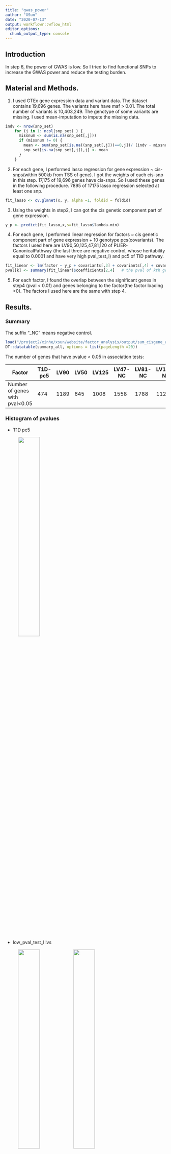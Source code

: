 ```yaml
---
title: "gwas_power"
author: "XSun"
date: "2020-07-13"
output: workflowr::wflow_html
editor_options:
  chunk_output_type: console
---
```


## Introduction

In step 6, the power of GWAS is low. So I tried to find functional SNPs to increase the GWAS power and reduce the testing burden.


## Material and Methods. 

1. I used GTEx gene expression data and variant data. The dataset contains 19,696 genes. The variants here have maf > 0.01. The total number of variants is 10,403,249. The genotype of some variants are missing. I used mean-imputation to impute the missing data.


```r
indv <- nrow(snp_set)
    for (j in 1: ncol(snp_set) ) {
      missnum <- sum(is.na(snp_set[,j]))
      if (missnum != 0) {
        mean <- sum(snp_set[is.na((snp_set[,j]))==0,j])/ (indv - missnum)
        snp_set[is.na(snp_set[,j]),j] <- mean 
      }
    }
```


2. For each gene, I performed lasso regression for gene expression ~ cis-snps(within 500kb from TSS of gene). I got the weights of each cis-snp in this step. 17,175 of 19,696 genes have cis-snps. So I used these genes in the following procedure.  7895 of 17175 lasso regression selected at least one snp.

```r
fit_lasso <- cv.glmnet(x, y, alpha =1, foldid = foldid)
```



3. Using the weights in step2, I can got the cis genetic component part of gene expression. 

```r
y_p <- predict(fit_lasso,x,s=fit_lasso$lambda.min)
```

4. For each gene, I performed linear regression for factors ~ cis genetic component part of gene expression + 10 genotype pcs(covariants). The factors I used here are LV90,50,125,47,81,120 of PLIER-CanonicalPathway (the last three are negative control, whose heritability equal to 0.0001 and have very high pval_test_l) and pc5 of TID pathway. 

```r
fit_linear <- lm(factor ~ y_p + covariants[,3] + covariants[,4] + covariants[,5]+ covariants[,6] + covariants[,7] + covariants[,8] + covariants[,9] + covariants[,10] + covariants[,11] + covariants[,12])
pval[k] <- summary(fit_linear)$coefficients[2,4]   # the pval of kth gene
```

5. For each factor, I found the overlap between the significant genes in step4 (pval < 0.01) and genes belonging to the factor(the factor loading >0). The factors I used here are the same with step 4.



## Results.


### Summary

The suffix "_NC" means negative control. 

```r
load("/project2/xinhe/xsun/website/factor_analysis/output/sum_cisgene_all.rdata")
DT::datatable(summary_all, options = list(pageLength =20))
```

The number of genes that have pvalue < 0.05 in association tests:

| Factor             | T1D-pc5    | LV90   | LV50  | LV125  | LV47-NC  | LV81-NC   | LV120-NC |
|--------------------|------|-----|-----|-----|-----|-----|-----|
| Number of genes with pval<0.05   | 474 | 1189 | 645 | 1008 | 1558 | 1788 | 1120 |


### Histogram of pvalues

- T1D pc5

<figure class="half">
    <img src="https://github.com/xsun1229/factor_analysis/raw/master/output/pv_h_t1dpc5.jpeg" width="40%">
</figure>

- low_pval_test_l lvs

<figure class="half">
    <img src="https://github.com/xsun1229/factor_analysis/raw/master/output/pv_h_lv90.jpeg" width="40%">
    <img src="https://github.com/xsun1229/factor_analysis/raw/master/output/pv_h_lv50.jpeg" width="40%">
    <img src="https://github.com/xsun1229/factor_analysis/raw/master/output/pv_h_lv125.jpeg" width="40%">
</figure>

- negative controls

<figure class="half">
    <img src="https://github.com/xsun1229/factor_analysis/raw/master/output/pv_h_lv47.jpeg" width="40%">
    <img src="https://github.com/xsun1229/factor_analysis/raw/master/output/pv_h_lv81.jpeg" width="40%">
    <img src="https://github.com/xsun1229/factor_analysis/raw/master/output/pv_h_lv120.jpeg" width="40%">
</figure>


### Find the overlap

#### T1D PC5

There is not any overlap in this factor. Although T1D pathway contains 174 genes(Ensemble ID), the GTEx expression data just cover 36 of them. None of these 36 genes has pvalue less than 0.01.


#### LV90

460 genes have pvalue < 0.01 in the association test with LV90. Among 5472 genes, the factor loadings of 2544 genes are greater than 0. 55 genes are both significant and have non-zero factor loadings.

<figure class="half">
    <img src="https://github.com/xsun1229/factor_analysis/raw/master/output/overlap_lv90.jpeg" width="50%">
</figure>

```r
load("/project2/xinhe/xsun/website/factor_analysis/output/sum_cgl001_lv90.rdata")
DT::datatable(summary_loading_001, options = list(pageLength =10))
```

#### LV50

155 genes have pvalue < 0.01 in the association test with LV60. Among 5472 genes, the factor loadings of 2730 genes are greater than 0. 20 genes are both significant and have non-zero factor loadings.

<figure class="half">
    <img src="https://github.com/xsun1229/factor_analysis/raw/master/output/overlap_lv50.jpeg" width="50%">
</figure>

```r
load("/project2/xinhe/xsun/website/factor_analysis/output/sum_cgl001_lv50.rdata")
DT::datatable(summary_loading_001, options = list(pageLength =10))
```

#### LV125

351 genes have pvalue < 0.01 in the association test with LV125. Among 5472 genes, the factor loadings of 3014 genes are greater than 0. 62 genes are both significant and have non-zero factor loadings.

<figure class="half">
    <img src="https://github.com/xsun1229/factor_analysis/raw/master/output/overlap_lv125.jpeg" width="50%">
</figure>

```r
load("/project2/xinhe/xsun/website/factor_analysis/output/sum_cgl001_lv125.rdata")
DT::datatable(summary_loading_001, options = list(pageLength =10))
```


#### LV47-NC

702 genes have pvalue < 0.01 in the association test with LV47. Among 5472 genes, the factor loadings of 2576 genes are greater than 0. 100 genes are both significant and have non-zero factor loadings.

<figure class="half">
    <img src="https://github.com/xsun1229/factor_analysis/raw/master/output/overlap_lv47.jpeg" width="50%">
</figure>


```r
load("/project2/xinhe/xsun/website/factor_analysis/output/sum_cgl001_lv47.rdata")
DT::datatable(summary_loading_001, options = list(pageLength =10))
```

#### LV81-NC

871 genes have pvalue < 0.01 in the association test with LV81. Among 5472 genes, the factor loadings of 3124 genes are greater than 0. 191 genes are both significant and have non-zero factor loadings.

<figure class="half">
    <img src="https://github.com/xsun1229/factor_analysis/raw/master/output/overlap_lv81.jpeg" width="50%">
</figure>

```r
load("/project2/xinhe/xsun/website/factor_analysis/output/sum_cgl001_lv81.rdata")
DT::datatable(summary_loading_001, options = list(pageLength =10))
```

#### LV120-NC

436 genes have pvalue < 0.01 in the association test with LV47. Among 5472 genes, the factor loadings of 2644 genes are greater than 0. 64 genes are both significant and have non-zero factor loadings.

<figure class="half">
    <img src="https://github.com/xsun1229/factor_analysis/raw/master/output/overlap_lv120.jpeg" width="50%">
</figure>


```r
load("/project2/xinhe/xsun/website/factor_analysis/output/sum_cgl001_lv120.rdata")
DT::datatable(summary_loading_001, options = list(pageLength =10))
```